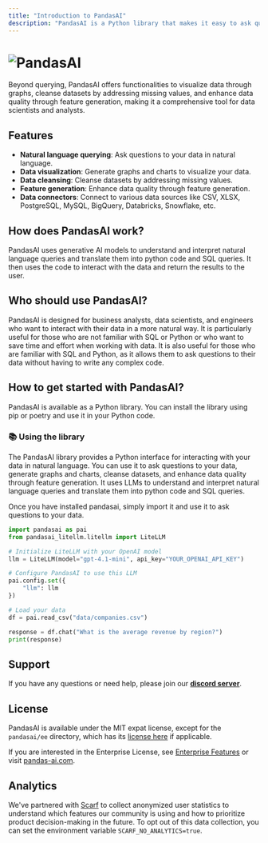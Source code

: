 ```yaml
---
title: "Introduction to PandasAI"
description: "PandasAI is a Python library that makes it easy to ask questions to your data in natural language."
---
```


# ![PandasAI](https://github.com/Sinaptik-AI/pandas-ai/blob/main/assets/logo.png?raw=true)

Beyond querying, PandasAI offers functionalities to visualize data through graphs, cleanse datasets by addressing missing values, and enhance data quality through feature generation, making it a comprehensive tool for data scientists and analysts.

## Features

- **Natural language querying**: Ask questions to your data in natural language.
- **Data visualization**: Generate graphs and charts to visualize your data.
- **Data cleansing**: Cleanse datasets by addressing missing values.
- **Feature generation**: Enhance data quality through feature generation.
- **Data connectors**: Connect to various data sources like CSV, XLSX, PostgreSQL, MySQL, BigQuery, Databricks, Snowflake, etc.

## How does PandasAI work?

PandasAI uses generative AI models to understand and interpret natural language queries and translate them into python code and SQL queries. It then uses the code to interact with the data and return the results to the user.

## Who should use PandasAI?

PandasAI is designed for business analysts, data scientists, and engineers who want to interact with their data in a more natural way. It is particularly useful for those who are not familiar with SQL or Python or who want to save time and effort when working with data. It is also useful for those who are familiar with SQL and Python, as it allows them to ask questions to their data without having to write any complex code.

## How to get started with PandasAI?

PandasAI is available as a Python library. You can install the library using pip or poetry and use it in your Python code. 

### 📚 Using the library

The PandasAI library provides a Python interface for interacting with your data in natural language. You can use it to ask questions to your data, generate graphs and charts, cleanse datasets, and enhance data quality through feature generation. It uses LLMs to understand and interpret natural language queries and translate them into python code and SQL queries.

Once you have installed pandasai, simply import it and use it to ask questions to your data.

```python
import pandasai as pai
from pandasai_litellm.litellm import LiteLLM

# Initialize LiteLLM with your OpenAI model
llm = LiteLLM(model="gpt-4.1-mini", api_key="YOUR_OPENAI_API_KEY")

# Configure PandasAI to use this LLM
pai.config.set({
    "llm": llm
})

# Load your data
df = pai.read_csv("data/companies.csv")

response = df.chat("What is the average revenue by region?")
print(response)
```


## Support

If you have any questions or need help, please join our **[discord server](https://discord.gg/KYKj9F2FRH)**.

## License

PandasAI is available under the MIT expat license, except for the `pandasai/ee` directory, which has its [license here](https://github.com/Sinaptik-AI/pandas-ai/blob/master/pandasai/ee/LICENSE) if applicable.

If you are interested in the Enterprise License, see [Enterprise Features](/v3/enterprise-features) or visit [pandas-ai.com](https://pandas-ai.com/).

## Analytics

We've partnered with [Scarf](https://scarf.sh) to collect anonymized user statistics to understand which features our community is using and how to prioritize product decision-making in the future. To opt out of this data collection, you can set the environment variable `SCARF_NO_ANALYTICS=true`.
